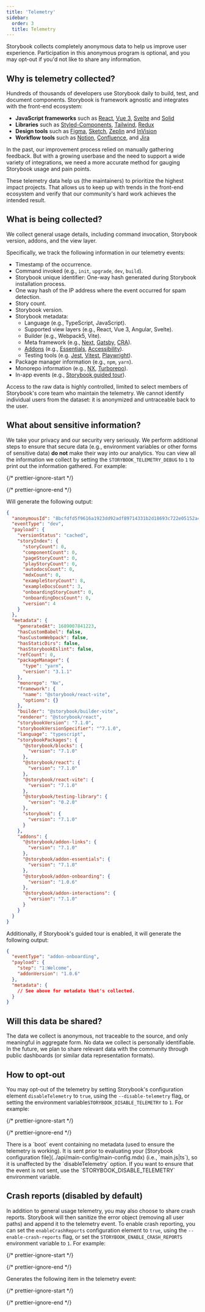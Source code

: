 ```yaml
---
title: 'Telemetry'
sidebar:
  order: 3
  title: Telemetry
---
```


Storybook collects completely anonymous data to help us improve user experience. Participation in this anonymous program is optional, and you may opt-out if you'd not like to share any information.

## Why is telemetry collected?

Hundreds of thousands of developers use Storybook daily to build, test, and document components. Storybook is framework agnostic and integrates with the front-end ecosystem:

* **JavaScript frameworks** such as [React](https://reactjs.org/), [Vue 3](https://vuejs.org/), [Svelte](https://svelte.dev/) and [Solid](https://www.solidjs.com/)
* **Libraries** such as [Styled-Components](https://styled-components.com/), [Tailwind](https://tailwindcss.com/), [Redux](https://redux.js.org/)
* **Design tools** such as [Figma](https://figma.com/), [Sketch](https://www.sketch.com/), [Zeplin](https://zeplin.io/) and [InVision](https://www.invisionapp.com/)
* **Workflow tools** such as [Notion](https://www.notion.so/product), [Confluence](https://www.atlassian.com/software/confluence), and [Jira](https://www.atlassian.com/software/jira)

In the past, our improvement process relied on manually gathering feedback. But with a growing userbase and the need to support a wide variety of integrations, we need a more accurate method for gauging Storybook usage and pain points.

These telemetry data help us (the maintainers) to prioritize the highest impact projects. That allows us to keep up with trends in the front-end ecosystem and verify that our community's hard work achieves the intended result.

## What is being collected?

We collect general usage details, including command invocation, Storybook version, addons, and the view layer.

Specifically, we track the following information in our telemetry events:

* Timestamp of the occurrence.
* Command invoked (e.g., `init`, `upgrade`, `dev`, `build`).
* Storybook unique identifier: One-way hash generated during Storybook installation process.
* One way hash of the IP address where the event occurred for spam detection.
* Story count.
* Storybook version.
* Storybook metadata:
  * Language (e.g., TypeScript, JavaScript).
  * Supported view layers (e.g., React, Vue 3, Angular, Svelte).
  * Builder (e.g., Webpack5, Vite).
  * Meta framework (e.g., [Next](https://nextjs.org/), [Gatsby](https://www.gatsbyjs.com/), [CRA](https://create-react-app.dev/)).
  * [Addons](https://storybook.js.org/integrations) (e.g., [Essentials](../essentials/index.mdx), [Accessibility](https://storybook.js.org/addons/@storybook/addon-a11y/)).
  * Testing tools (e.g. [Jest](https://jestjs.io/), [Vitest](https://vitest.dev/), [Playwright](https://playwright.dev/)).
* Package manager information (e.g., `npm`, `yarn`).
* Monorepo information (e.g., [NX](https://nx.dev/), [Turborepo](https://turborepo.org/)).
* In-app events (e.g., [Storybook guided tour](https://github.com/storybookjs/addon-onboarding)).

Access to the raw data is highly controlled, limited to select members of Storybook's core team who maintain the telemetry. We cannot identify individual users from the dataset: it is anonymized and untraceable back to the user.

## What about sensitive information?

We take your privacy and our security very seriously. We perform additional steps to ensure that secure data (e.g., environment variables or other forms of sensitive data) **do not** make their way into our analytics. You can view all the information we collect by setting the `STORYBOOK_TELEMETRY_DEBUG` to `1` to print out the information gathered. For example:

{/* prettier-ignore-start */}

<CodeSnippets path="storybook-telemetry-preview-event.md" />

{/* prettier-ignore-end */}

Will generate the following output:

```json
{
  "anonymousId": "8bcfdfd5f9616a1923dd92adf89714331b2d18693c722e05152a47f8093392bb",
  "eventType": "dev",
  "payload": {
    "versionStatus": "cached",
    "storyIndex": {
      "storyCount": 0,
      "componentCount": 0,
      "pageStoryCount": 0,
      "playStoryCount": 0,
      "autodocsCount": 0,
      "mdxCount": 0,
      "exampleStoryCount": 8,
      "exampleDocsCount": 3,
      "onboardingStoryCount": 0,
      "onboardingDocsCount": 0,
      "version": 4
    }
  },
  "metadata": {
    "generatedAt": 1689007841223,
    "hasCustomBabel": false,
    "hasCustomWebpack": false,
    "hasStaticDirs": false,
    "hasStorybookEslint": false,
    "refCount": 0,
    "packageManager": {
      "type": "yarn",
      "version": "3.1.1"
    },
    "monorepo": "Nx",
    "framework": {
      "name": "@storybook/react-vite",
      "options": {}
    },
    "builder": "@storybook/builder-vite",
    "renderer": "@storybook/react",
    "storybookVersion": "7.1.0",
    "storybookVersionSpecifier": "^7.1.0",
    "language": "typescript",
    "storybookPackages": {
      "@storybook/blocks": {
        "version": "7.1.0"
      },
      "@storybook/react": {
        "version": "7.1.0"
      },
      "@storybook/react-vite": {
        "version": "7.1.0"
      },
      "@storybook/testing-library": {
        "version": "0.2.0"
      },
      "storybook": {
        "version": "7.1.0"
      }
    },
    "addons": {
      "@storybook/addon-links": {
        "version": "7.1.0"
      },
      "@storybook/addon-essentials": {
        "version": "7.1.0"
      },
      "@storybook/addon-onboarding": {
        "version": "1.0.6"
      },
      "@storybook/addon-interactions": {
        "version": "7.1.0"
      }
    }
  }
}
```

Additionally, if Storybook's guided tour is enabled, it will generate the following output:

```json
{
  "eventType": "addon-onboarding",
  "payload": {
    "step": "1:Welcome",
    "addonVersion": "1.0.6"
  },
  "metadata": {
    // See above for metadata that's collected.
  }
}
```

## Will this data be shared?

The data we collect is anonymous, not traceable to the source, and only meaningful in aggregate form. No data we collect is personally identifiable.
In the future, we plan to share relevant data with the community through public dashboards (or similar data representation formats).

## How to opt-out

You may opt-out of the telemetry by setting Storybook's configuration element `disableTelemetry` to `true`, using the `--disable-telemetry` flag, or setting the environment variable`STORYBOOK_DISABLE_TELEMETRY` to `1`. For example:

{/* prettier-ignore-start */}

<CodeSnippets path="storybook-main-disable-telemetry.md" />

{/* prettier-ignore-end */}

<Callout variant="info" icon="💡">
  There is a `boot` event containing no metadata (used to ensure the telemetry is working). It is sent prior to evaluating your [Storybook configuration file](../api/main-config/main-config.mdx) (i.e., `main.js|ts`), so it is unaffected by the `disableTelemetry` option. If you want to ensure that the event is not sent, use the `STORYBOOK_DISABLE_TELEMETRY` environment variable.
</Callout>

## Crash reports (disabled by default)

In addition to general usage telemetry, you may also choose to share crash reports. Storybook will then sanitize the error object (removing all user paths) and append it to the telemetry event. To enable crash reporting, you can set the `enableCrashReports` configuration element to `true`, using the `--enable-crash-reports` flag, or set the `STORYBOOK_ENABLE_CRASH_REPORTS` environment variable to `1`. For example:

{/* prettier-ignore-start */}

<CodeSnippets path="storybook-telemetry-main-enable-crash-reports.md" />

{/* prettier-ignore-end */}

Generates the following item in the telemetry event:

{/* prettier-ignore-start */}

<CodeSnippets path="storybook-telemetry-crash-report-event.md" />

{/* prettier-ignore-end */}
